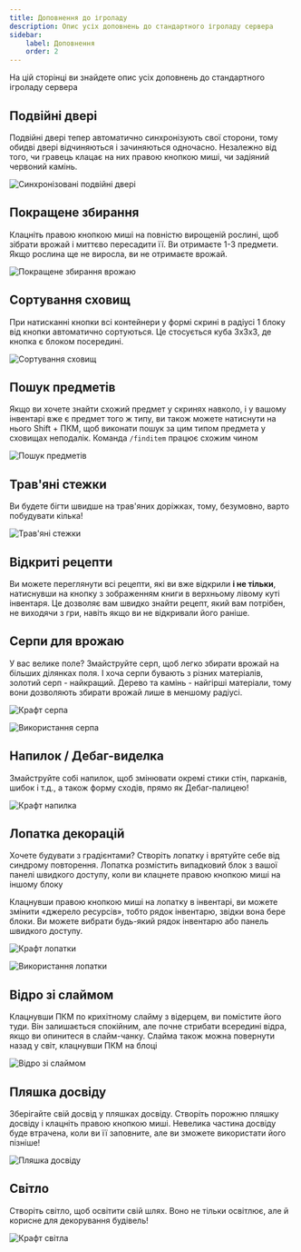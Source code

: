 ```yaml
---
title: Доповнення до ігроладу
description: Опис усіх доповнень до стандартного ігроладу сервера
sidebar:
    label: Доповнення
    order: 2
---
```



На цій сторінці ви знайдете опис усіх доповнень до стандартного ігроладу сервера

## Подвійні двері

Подвійні двері тепер автоматично синхронізують свої сторони, тому обидві двері відчиняються і зачиняються одночасно. Незалежно від того, чи гравець клацає на них правою кнопкою миші, чи задіяний червоний камінь.
<p align={"center"}>
    <img src={doors.src} width={"60%"} align alt="Синхронізовані подвійні двері"/>
</p>

## Покращене збирання

Клацніть правою кнопкою миші на повністю вирощеній рослині, щоб зібрати врожай і миттєво пересадити її. Ви отримаєте 1-3 предмети. Якщо рослина ще не виросла, ви не отримаєте врожай.
<p align={"center"}>
    <img src={harvesting.src} width={"60%"} align alt="Покращене збирання врожаю"/>
</p>

## Сортування сховищ

При натисканні кнопки всі контейнери у формі скрині в радіусі 1 блоку від кнопки автоматично сортуються. Це стосується куба 3x3x3, де кнопка є блоком посередині.
<p align={"center"}>
    <img src={sorting.src} width={"60%"} align alt="Сортування сховищ"/>
</p>

## Пошук предметів

Якщо ви хочете знайти схожий предмет у скринях навколо, і у вашому інвентарі вже є предмет того ж типу, ви також можете натиснути на нього Shift + ПКМ, щоб виконати пошук за цим типом предмета у сховищах неподалік. Команда `/finditem` працює схожим чином
<p align={"center"}>
    <img src={find.src} width={"60%"} align alt="Пошук предметів"/>
</p>

## Трав'яні стежки

Ви будете бігти швидше на трав'яних доріжках, тому, безумовно, варто побудувати кілька!
<p align={"center"}>
    <img src={paths.src} width={"60%"} align alt="Трав'яні стежки"/>
</p>

## Відкриті рецепти

Ви можете переглянути всі рецепти, які ви вже відкрили **і не тільки**, натиснувши на кнопку з зображенням книги в верхньому лівому куті інвентаря. Це дозволяє вам швидко знайти рецепт, який вам потрібен, не виходячи з гри, навіть якщо ви не відкривали його раніше.

## Серпи для врожаю

У вас велике поле? Змайструйте серп, щоб легко збирати врожай на більших ділянках поля. І хоча серпи бувають з різних матеріалів, золотий серп - найкращий. Дерево та камінь - найгірші матеріали, тому вони дозволяють збирати врожай лише в меншому радіусі.

<p align={"center"}>
    <img src={sickle_craft.src} width={"60%"} align alt="Крафт серпа"/>
</p>

<p align={"center"}>
    <img src={sickle_use.src} width={"60%"} align alt="Використання серпа"/>
</p>

## Напилок / Дебаг-виделка

Змайструйте собі напилок, щоб змінювати окремі стики стін, парканів, шибок і т.д., а також форму сходів, прямо як Дебаг-палицею!

<p align={"center"}>
    <img src={file_craft.src} width={"60%"} align alt="Крафт напилка"/>
</p>

## Лопатка декорацій

Хочете будувати з градієнтами? Створіть лопатку і врятуйте себе від синдрому повторення. Лопатка розмістить випадковий блок з вашої панелі швидкого доступу, коли ви клацнете правою кнопкою миші на іншому блоку

Клацнувши правою кнопкою миші на лопатку в інвентарі, ви можете змінити «джерело ресурсів», тобто рядок інвентарю, звідки вона бере блоки. Ви можете вибрати будь-який рядок інвентарю або панель швидкого доступу.

<p align={"center"}>
    <img src={trowel_craft.src} width={"60%"} align alt="Крафт лопатки"/>
</p>

<p align={"center"}>
    <img src={trowel_use.src} width={"60%"} align alt="Використання лопатки"/>
</p>

## Відро зі слаймом

Клацнувши ПКМ по крихітному слайму з відерцем, ви помістите його туди. Він залишається спокійним, але почне стрибати всередині відра, якщо ви опинитеся в слайм-чанку. Слайма також можна повернути назад у світ, клацнувши ПКМ на блоці

<p align={"center"}>
    <img src={slime_bucket.src} width={"60%"} align alt="Відро зі слаймом"/>
</p>

## Пляшка досвіду

Зберігайте свій досвід у пляшках досвіду. Створіть порожню пляшку досвіду і клацніть правою кнопкою миші. Невелика частина досвіду буде втрачена, коли ви її заповните, але ви зможете використати його пізніше!

<p align={"center"}>
    <img src={exp_bottle.src} width={"60%"} align alt="Пляшка досвіду"/>
</p>

## Світло

Створіть світло, щоб освітити свій шлях. Воно не тільки освітлює, але й корисне для декорування будівель!

<p align={"center"}>
    <img src={light_craft.src} width={"60%"} align alt="Крафт світла"/>
</p>